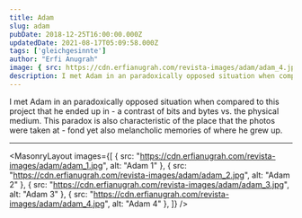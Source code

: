```yaml
---
title: Adam
slug: adam
pubDate: 2018-12-25T16:00:00.000Z
updatedDate: 2021-08-17T05:09:58.000Z
tags: ['gleichgesinnte']
author: "Erfi Anugrah"
image: { src: https://cdn.erfianugrah.com/revista-images/adam/adam_4.jpg, alt: "Adam 4" }
description: I met Adam in an paradoxically opposed situation when compared to this project that he ended up in - a contrast of bits and bytes vs. the physical medium. This paradox is also characteristic of the place that the photos were taken at - fond yet also melancholic memories of where he grew up.
---
```


I met Adam in an paradoxically opposed situation when compared to this project that he ended up in - a contrast of bits and bytes vs. the physical medium. This paradox is also characteristic of the place that the photos were taken at - fond yet also melancholic memories of where he grew up.

---

<MasonryLayout images={[
    { src: "https://cdn.erfianugrah.com/revista-images/adam/adam_1.jpg", alt: "Adam 1" },
    { src: "https://cdn.erfianugrah.com/revista-images/adam/adam_2.jpg", alt: "Adam 2" },
    { src: "https://cdn.erfianugrah.com/revista-images/adam/adam_3.jpg", alt: "Adam 3" },
    { src: "https://cdn.erfianugrah.com/revista-images/adam/adam_4.jpg", alt: "Adam 4" },
]} />